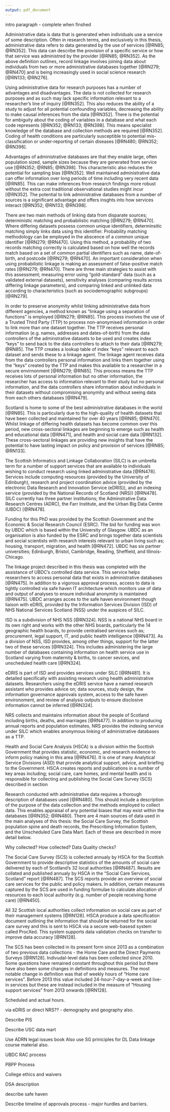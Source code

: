 ```yaml
---
output: pdf_document
---
```


\chapter{Data \& Information Governance}\label{ch:data}

\section{Introduction}\label{sec:data-intro}
intro paragraph - complete when finshed

\section{Data Linkage}\label{sec:data-linkage}

\epigraph{Record linkage refers to a merging that brings together information from two or more sources of data with the object of consolidating facts concerning an individual or an event that are not available in any separate record.}{\textit{[OECD, 2006]}}

\textbf{need to add [@RN489]}

Administrative data is data that is generated when individuals use a service of some description. Often in research terms, and exclusively in this thesis, administrative data refers to data generated by the use of \textit{public} services [@RN85; @RN352]. This data can describe the provision of a specific service or how that service was administred by the provider [@RN85; @RN352]. As the above definition outlines, record linkage involves joining data about individuals from two or more administrative databases together [@RN279; @RN470] and is being increasingly used in social science research [@RN133; @RN276]. 

Using administrative data for research purposes has a number of advantages and disadvantages. The data is not collected for research purposes and as such may lack specific information relevant to a researcher's line of inquiry [@RN352]. This also reduces the ability of a study to adjust for all potential confounding variables, decreasing the ability to make causal inferences from the data [@RN352]. There is the potential for ambiguity about the coding of variables in a database and what each code represents [@RN352; @RN133; @RN398]. This means specialist knowledge of the database and collection methods are required [@RN352]. Coding of health conditions are particularly susceptible to potential mis-classification or under-reporting of certain diseases [@RN480; @RN352; @RN398]. 

Advantages of administrative databases are that they enable large, often population sized, sample sizes because they are generated from service use [@RN352; @RN85; @RN398]. This characteristic also reduces the potential for sampling bias [@RN352]. Well maintained administrative data can offer information over long periods of time including very recent data [@RN85]. This can make inferences from research findings more robust without the extra cost traditional observational studies might incur [@RN352]. The potential to link administrative databases from a number of sources is a significant advantage and offers insghts into how services interact [@RN352; @RN133; @RN398].

\textbf{add in @RN491, Doidge \& Harron}
There are two main methods of linking data from disparate sources; deterministic matching and probabilistic matching [@RN279; @RN470]. Where differing datasets possess common unique identifiers, determinsitic matching simply links data using this identifier. Probability matching methodology can be employed in the abscence of a common unique identifier [@RN279; @RN470]. Using this method, a probability of two records matching correctly is calculated based on how well the records match based on a set of common partial identifiers such as name, date-of-birth, and postcode [@RN279; @RN470]. An important consideration when using probabilistic linkage is making an assessment of false-positive match rates [@RN279; @RN470]. There are three main strategies to assist with this assessment; measuring error using "gold-standard" data (such as a validated external datasets), sensitivity analyses (comparing results across differing linkage parameters), and comparing linked and unlinked data according to characteristics (such as sociodemographic subgroups) [@RN279]. 

In order to preserve anonymity whilst linking administrative data from different agencies, a method known as "linkage using a separation of functions" is employed [@RN279; @RN85]. This process involves the use of a Trusted Third Party (TTP) to process non-anonymised information in order to link more than one dataset together. The TTP receives personal information (e.g. names, addresses and dates-of-birth) from the data controllers of the adminstrative datasets to be used and creates index "keys" to send back to the data controllers to attach to their data [@RN279; @RN85]. The TTP creates a lookup table of index "keys" relevant to each dataset and sends these to a linkage agent. The linkage agent receives data from the data controllers \textit{without} personal information and links them together using the "keys" created by the TTP and makes this available to a researcher in a secure envirnonment [@RN279; @RN85]. This process means the TTP receives lots of personal information but no other information, the researcher has access to information relevant to their study but no personal information, and the data controllers share information about individuals in their datasets without compromising anonymity and without seeing data from each others databases [@RN479].

Scotland is home to some of the best administrative databases in the world [@RN85]. This is particularly due to the high-quality of health datasets that have been collected and maintained for over 40 years [@RN85; @RN470]. Whilst linkage of differing health datasets has become common over this period, new cross-sectoral linkages are beginning to emerge such as health and educational data [@RN471], and health and social care data [@RN132]. These cross-sectoral linkages are providing new insights that have the potential to have lasting impact on policy and provision of services [@RN85; @RN133]. 

\section{Infrastructure}\label{sec:infrastructure}

\epigraph{The key test for an acronym is to ask whether it helps or hurts communication.}{\textit{Elon Musk}}

\subsection{Scottish Informatics and Linkage Collaboration}\label{subsec:silc}

The Scottish Informatics and Linkage Collaboration (SILC) is an umbrella term for a number of support services that are available to individuals wishing to conduct research using linked administrative data [@RN478]. Services include computing resources (provided by the University of Edinburgh), research and project coordination advice (provided by the electronic Data Research and Innovation Service (eDRIS)), and an indexing service (provided by the National Records of Scotland (NRS)) [@RN478]. SILC currently has three partner institutions; the Adminstrative Data Research Centres (ADRC), the Farr Institute, and the Urban Big Data Centre (UBDC) [@RN478].

\subsection{Urban Big Data Centre}\label{subsec:ubdc}

Funding for this PhD was provided by the Scottish Government and the Economic \& Social Research Council (ESRC). The bid for funding was won by UBDC which is based within the University of Glasgow. UBDC as an organisation is also funded by the ESRC and brings together data scientists and social scientists with research interests relevant to urban living such as; housing, transport, migration, and health [@RN472]. UBDC has six partner universities; Edinburgh, Bristol, Cambridge, Reading, Sheffield, and Illinois-Chicago. 

The linkage project described in this thesis was completed with the assistance of UBDC's controlled data service. This service helps researchers to access personal data that exists in administrative databases [@RN475]. In addition to  a vigorous approval process, access to data is tightly controlled via safe haven IT architecture which monitors use of data and output of analyses to ensure individual anonymity is maintained [@RN475]. UBDC arranges acces to the safe haven environment though liaison with eDRIS, provided by the Information Services Division (ISD) of NHS National Services Scotland (NSS) under the auspices of SILC. 

\subsection{electronic Data and Research Innovation Service}\label{subsec:edris}

ISD is a subdivision of NHS NSS [@RN324]. NSS is a national NHS board in its own right and works with the other NHS boards, particularly the 14 geographic health boards, to provide centralised services such as; procurement, legal support, IT, and public health intelligence [@RN473]. As a division of NSS, ISD provides, among other things, support for the latter two of these services [@RN324]. This includes administering the large number of databases containing information on health service use in Scotland varying from maternity \& births, to cancer sevices, and unscheduled health care [@RN324].

eDRIS is part of ISD and provides services under SILC [@RN481]. It is detailed specifically with assisting research using health administrative datasets. Researchers using the eDRIS service have a named research assistant who provides advice on; data sources, study design, the information governance approvals system, access to the safe haven environoment, and review of analysis outputs to ensure disclosive information cannot be inferred [@RN324]. 

\subsection{National Records of Scotland}\label{subsec:nrs}

NRS collects and maintains information about the people of Scotland including births, deaths, and marriages [@RN477]. In addition to producing annual reports and population estimates, NRS provides the indexing service under SILC which enables anonymous linking of administrative databases as a TTP. 

\subsection{Health and Social Care Analysis}\label{subsec:asd}

Health and Social Care Analysis (HSCA) is a division within the Socttish Government that provides statistic, economic, and research evidence to inform policy making in this area [@RN476]. It is one of many Analytical Service Divisions (ASD) that provide analytical support, advice, and briefing to the Government. HSCA creates reports and publications in a number of key areas including; social care, care homes, and mental health and is responsible for collecting and publishing the Social Care Survey (SCS) described in section \ref{sec:sources}

\section{Data Sources}\label{sec:sources}

Research conducted with administrative data requires a thorough description of databases used [@RN480]. This should include a description of the purpose of the data collection and the methods employed to collect data. This enables appraisal of any  potential biases that may exist within the databases [@RN352; @RN480]. There are 4 main sources of data used in the main analyses of this thesis: the Social Care Survey, the Scottish population spine and death records, the Prescribing Information System, and the Unscheduled Care Data Mart. Each of these are described in more detail below. 

Why collected? How collected? Data Quality checks?

\subsection{Social Care Survey}\label{subsec:source-sc}

The Social Care Survey (SCS) is collected annualy by HSCA for the Scottish Government to provide descriptive statistics of the amounts of social care delivered by each of Scotland's 32 local authorities [@RN487]. Results are collated and published annualy by HSCA in the "Social Care Services, Scotland" report [@RN487]. The SCS reports provide an overview of social care services for the public and policy makers. In addition, certain measures captured by the SCS are used in funding formulae to calculate allocation of resources to each local authority (e.g. number of people receiving home care) [@RN450]. 

All 32 Scottish local authorities collect information on social care as part of their management systems [@RN128]. HSCA produce a data specification document outlining the information that should be returned for the social care survey and this is sent to HSCA via a secure web-basesd system called ProcXed. This system supports data validation checks on transfer to improve data accuracy [@RN128]. 

The SCS has been collected in its present form since 2013 as a combination of two previous data collections - the Home Care and the Direct Payments Surveys [@RN128]. Indivudal-level data has been collected since 2010. Some questions have remained constant throughout this period but there have also been some changes in definitions and measures. The most notable change in definition was that of weekly hours of  "Home care services". Before 2013 this value included 24-hour-7-day-a-week and live-in services but these are instead included in the measure of "Housing support services" from 2013 onwards [@RN128]. 



Scheduled and actual hours.

\subsection{Population Spine and Death records}

via eDRIS or direct NRS?? - demography and geography also.

\subsection{Prescribing Information System}

Describe PIS

\subsection{Unscheduled Care Data}

Describe USC data mart

\section{Information Governance}\label{sec:ig}

Use ADRN legal issues book
Also use SG priniciples for DL
Data linkage course material also. 

\subsection{Research Approvals Commitee}\label{subsec:rac}

UBDC RAC process

\subsection{Public Benefit and Privacy Panel}\label{subsec:pbpp}

PBPP Process

\subsection{Ethics}\label{subsec:ethics}

College ethics and waivers

\subsection{Data sharing agreement}\label{subsec:dsa}

DSA description

\subsection{Safe Haven environment}\label{subsec:safe-haven}

describe safe haven

\section{Timeline}\label{sec:timeline}

Describe timeline of approvals process - major hurdles and barriers.


